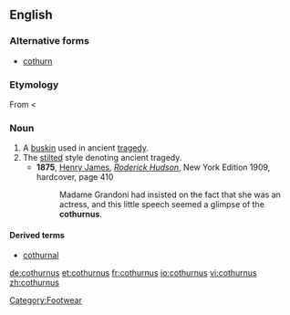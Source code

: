 ==English==

===Alternative forms===
* [[cothurn]]

===Etymology===
From {{etyl|la}} {{term|cothurnus|lang=la}} < {{etyl|grc}} {{term|κόθορνος|lang=grc}}

===Noun===
{{en-noun|cothurni}}

# A [[buskin]] used in ancient [[tragedy]].
# The [[stilted]] style denoting ancient tragedy.
#*'''1875''', [[w:Henry James|Henry James]], ''[[w:Roderick Hudson|Roderick Hudson]]'', New York Edition 1909, hardcover, page 410
#*:Madame Grandoni had insisted on the fact that she was an actress, and this little speech seemed a glimpse of the '''cothurnus'''.

====Derived terms====
* [[cothurnal]]

[[Category:Footwear]]

[[de:cothurnus]]
[[et:cothurnus]]
[[fr:cothurnus]]
[[io:cothurnus]]
[[vi:cothurnus]]
[[zh:cothurnus]]